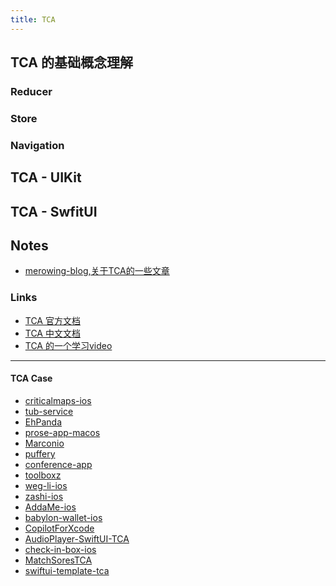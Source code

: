 ```yaml
---
title: TCA
---
```

## TCA 的基础概念理解

### Reducer

### Store

### Navigation

## TCA - UIKit

## TCA - SwfitUI


## Notes

* [merowing-blog,关于TCA的一些文章](https://www.merowing.info/tag/the-composable-architecture/)

### Links

* [TCA 官方文档](https://pointfreeco.github.io/swift-composable-architecture/main/documentation/composablearchitecture)
* [TCA 中文文档](https://gist.github.com/sh3l6orrr/10c8f7c634a892a9c37214f3211242ad)
* [TCA 的一个学习video](https://www.youtube.com/@ThicketStudios)

---

#### TCA Case

* [criticalmaps-ios](https://github.com/criticalmaps/criticalmaps-ios.git)
* [tub-service](https://github.com/ridgeview-apps/tube-service)
* [EhPanda](https://github.com/EhPanda-Team/EhPanda)
* [prose-app-macos](https://github.com/prose-im/prose-app-macos)
* [Marconio](https://github.com/brianmichel/Marconio)
* [puffery](https://github.com/vknabel/puffery)
* [conference-app](https://github.com/DroidKaigi/conference-app-2021/tree/main/ios)
* [toolboxz](https://github.com/jjorgemoura/toolboxz)
* [weg-li-ios](https://github.com/weg-li/weg-li-ios)
* [zashi-ios](https://github.com/Electric-Coin-Company/zashi-ios)
* [AddaMe-ios](https://github.com/AddaMeSPB/AddaMeIOS)
* [babylon-wallet-ios](https://github.com/radixdlt/babylon-wallet-ios)
* [CopilotForXcode](https://github.com/github/CopilotForXcode)
* [AudioPlayer-SwiftUI-TCA](https://github.com/Raidansz/AudioPlayer-SwiftUI-TCA)
* [check-in-box-ios](https://github.com/Echim2016/check-in-box-ios)
* [MatchSoresTCA](https://github.com/emrdgrmnci/MatchScoresTCA)
* [swiftui-template-tca](https://github.com/ml-opensource/swiftui-template-tca)

